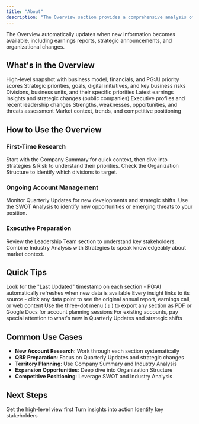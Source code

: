 ```yaml
---
title: "About"
description: "The Overview section provides a comprehensive analysis of your target account, bringing together everything you need to understand their business, strategy, and opportunities."
---
```


<Info>
The Overview automatically updates when new information becomes available, including earnings reports, strategic announcements, and organizational changes.
</Info>

## What's in the Overview

<CardGroup cols={2}>
  <Card title="Company Summary" icon="info-circle" href="/account-intelligence/overview/company-summary">
    High-level snapshot with business model, financials, and PG:AI priority scores
  </Card>
  <Card title="Strategies & Risk" icon="chess" href="/account-intelligence/overview/strategies-risk">
    Strategic priorities, goals, digital initiatives, and key business risks
  </Card>
  <Card title="Organization Structure" icon="sitemap" href="/account-intelligence/overview/organization-structure">
    Divisions, business units, and their specific priorities
  </Card>
  <Card title="Quarterly Updates" icon="calendar" href="/account-intelligence/overview/quarterly-updates">
    Latest earnings insights and strategic changes (public companies)
  </Card>
  <Card title="Leadership Team" icon="user-tie" href="/account-intelligence/overview/leadership-team">
    Executive profiles and recent leadership changes
  </Card>
  <Card title="SWOT Analysis" icon="chart-pie" href="/account-intelligence/overview/swot-analysis">
    Strengths, weaknesses, opportunities, and threats assessment
  </Card>
  <Card title="Industry Analysis" icon="industry" href="/account-intelligence/overview/industry-analysis">
    Market context, trends, and competitive positioning
  </Card>
</CardGroup>

## How to Use the Overview

### **First-Time Research**
Start with the Company Summary for quick context, then dive into Strategies & Risk to understand their priorities. Check the Organization Structure to identify which divisions to target.

### **Ongoing Account Management**
Monitor Quarterly Updates for new developments and strategic shifts. Use the SWOT Analysis to identify new opportunities or emerging threats to your position.

### **Executive Preparation**
Review the Leadership Team section to understand key stakeholders. Combine Industry Analysis with Strategies to speak knowledgeably about market context.

## Quick Tips

<AccordionGroup>
  <Accordion title="Check data freshness">
    Look for the "Last Updated" timestamp on each section - PG:AI automatically refreshes when new data is available
  </Accordion>
  <Accordion title="Click through to sources">
    Every insight links to its source - click any data point to see the original annual report, earnings call, or web content
  </Accordion>
  <Accordion title="Export for offline use">
    Use the three-dot menu (⋮) to export any section as PDF or Google Docs for account planning sessions
  </Accordion>
  <Accordion title="Focus on changes">
    For existing accounts, pay special attention to what's new in Quarterly Updates and strategic shifts
  </Accordion>
</AccordionGroup>

## Common Use Cases

- **New Account Research**: Work through each section systematically
- **QBR Preparation**: Focus on Quarterly Updates and strategic changes
- **Territory Planning**: Use Company Summary and Industry Analysis
- **Expansion Opportunities**: Deep dive into Organization Structure
- **Competitive Positioning**: Leverage SWOT and Industry Analysis

## Next Steps

<CardGroup cols={3}>
  <Card title="Start with Summary" icon="play" href="/account-intelligence/overview/company-summary">
    Get the high-level view first
  </Card>
  <Card title="Build Engagement Plan" icon="handshake" href="/account-intelligence/engage">
    Turn insights into action
  </Card>
  <Card title="Find Contacts" icon="users" href="/account-intelligence/contacts">
    Identify key stakeholders
  </Card>
</CardGroup>

